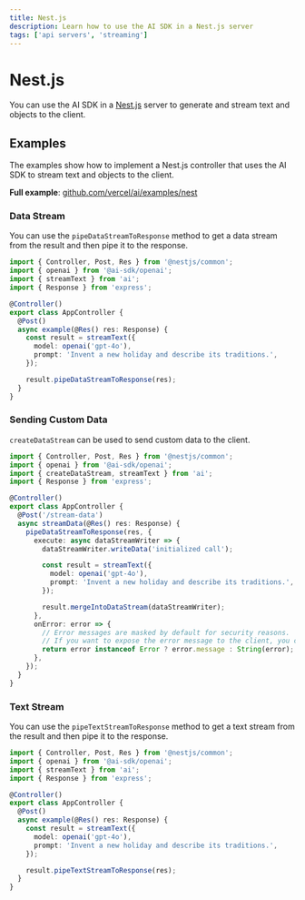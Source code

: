 ```yaml
---
title: Nest.js
description: Learn how to use the AI SDK in a Nest.js server
tags: ['api servers', 'streaming']
---
```


# Nest.js

You can use the AI SDK in a [Nest.js](https://nestjs.com/) server to generate and stream text and objects to the client.

## Examples

The examples show how to implement a Nest.js controller that uses the AI SDK to stream text and objects to the client.

**Full example**: [github.com/vercel/ai/examples/nest](https://github.com/vercel/ai/tree/main/examples/nest)

### Data Stream

You can use the `pipeDataStreamToResponse` method to get a data stream from the result and then pipe it to the response.

```ts filename='app.controller.ts'
import { Controller, Post, Res } from '@nestjs/common';
import { openai } from '@ai-sdk/openai';
import { streamText } from 'ai';
import { Response } from 'express';

@Controller()
export class AppController {
  @Post()
  async example(@Res() res: Response) {
    const result = streamText({
      model: openai('gpt-4o'),
      prompt: 'Invent a new holiday and describe its traditions.',
    });

    result.pipeDataStreamToResponse(res);
  }
}
```

### Sending Custom Data

`createDataStream` can be used to send custom data to the client.

```ts filename='app.controller.ts' highlight="10-12,19"
import { Controller, Post, Res } from '@nestjs/common';
import { openai } from '@ai-sdk/openai';
import { createDataStream, streamText } from 'ai';
import { Response } from 'express';

@Controller()
export class AppController {
  @Post('/stream-data')
  async streamData(@Res() res: Response) {
    pipeDataStreamToResponse(res, {
      execute: async dataStreamWriter => {
        dataStreamWriter.writeData('initialized call');

        const result = streamText({
          model: openai('gpt-4o'),
          prompt: 'Invent a new holiday and describe its traditions.',
        });

        result.mergeIntoDataStream(dataStreamWriter);
      },
      onError: error => {
        // Error messages are masked by default for security reasons.
        // If you want to expose the error message to the client, you can do so here:
        return error instanceof Error ? error.message : String(error);
      },
    });
  }
}
```

### Text Stream

You can use the `pipeTextStreamToResponse` method to get a text stream from the result and then pipe it to the response.

```ts filename='app.controller.ts' highlight="15"
import { Controller, Post, Res } from '@nestjs/common';
import { openai } from '@ai-sdk/openai';
import { streamText } from 'ai';
import { Response } from 'express';

@Controller()
export class AppController {
  @Post()
  async example(@Res() res: Response) {
    const result = streamText({
      model: openai('gpt-4o'),
      prompt: 'Invent a new holiday and describe its traditions.',
    });

    result.pipeTextStreamToResponse(res);
  }
}
```
